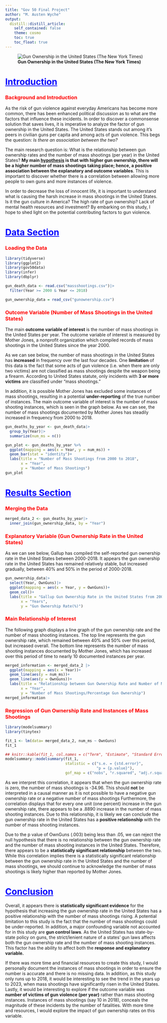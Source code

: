 ```yaml
---
title: "Gov 50 Final Project"
author: "M. Austen Wyche"
output: 
  distill::distill_article: 
    self_contained: false 
    theme: cosmo
    toc: true
    toc_float: true
---
```


![**Gun Ownership in the United States (The New York Times)**](images/gunowner.jpeg)

# [Introduction]{.underline} {style="color: blue"}

### Background and Introduction {style="color: red"}

As the risk of gun violence against everyday Americans has become more common, there has been enhanced political discussion as to what are the factors that influence these incidents. In order to discover a commonsense solution that saves lives, it is imperative to analyze the factor of gun ownership in the United States. The United States stands out among it's peers in civilian guns per capita and among acts of gun violence. This begs the question: *Is there an association between the two?*

The main research question is: What is the relationship between gun ownership rates and the number of mass shootings (per year) in the United States? **My main [hypothesis]{.underline} is that with higher gun ownership, there will be a higher number of mass shootings taking place; hence, a positive association between the explanatory and outcome variables**. This is important to discover whether there is a correlation between allowing more people to own guns and more instances of violence.

In order to decrease the loss of innocent life, it is important to understand what is causing the harsh increase in mass shootings in the United States. Is it the gun culture in America? The high rate of gun ownership? Lack of mental health resources and investment? By embarking on this study, I hope to shed light on the potential contributing factors to gun violence.

# [Data Section]{.underline} {style="color: blue"}

### Loading the Data {style="color: red"}

```r
library(tidyverse)
library(ggplot2)
library(gov50data)
library(infer)
library(dbplyr)

gun_death_data <- read.csv("massshootings.csv")|>
  filter(Year >= 2000 & Year <= 2018)

gun_ownership_data = read_csv("gunownership.csv")
```

### Outcome Variable (Number of Mass Shootings in the United States) {style="color: red"}

The main **outcome variable of interest** is the number of mass shootings in the United States per year. The outcome variable of interest is measured by Mother Jones, a nonprofit organization which compiled records of mass shootings in the United States since the year 2000.

As we can see below, the number of mass shootings in the United States has **increased** in frequency over the last four decades. One **limitation** of this data is the fact that some acts of gun violence (i.e. when there are only two victims) are not classified as mass shootings despite the weapon being a firearm. According to United States statute, only incidents with **3 or more victims** are classified under "mass shootings."

In addition, it is possible Mother Jones has excluded some instances of mass shootings, resulting in a potential **under-reporting** of the true number of instances. The main outcome variable of interest is the number of mass shooting instances, which is seen in the graph below. As we can see, the number of mass shootings documented by Mother Jones has steadily increased in frequency from 2000 to 2018.

```r
gun_deaths_by_year <- gun_death_data|>
  group_by(Year)|>
  summarize(num_ms = n())
```

```r
gun_plot <- gun_deaths_by_year %>%
  ggplot(mapping = aes(x = Year, y = num_ms)) +
  geom_bar(stat = "identity")+
  labs(title = "Number of Mass Shootings from 2000 to 2018",
       x = "Year",
       y = "Number of Mass Shootings")
gun_plot
```

# [Results Section]{.underline} {style="color: blue"}

### Merging the Data {style="color: red"}

```r
merged_data_2 <- gun_deaths_by_year|>
  inner_join(gun_ownership_data, by = "Year")
```

### Explanatory Variable (Gun Ownership Rate in the United States) {style="color: red"}

As we can see below, Gallup has compiled the self-reported gun ownership rate in the United States between 2000-2018. It appears the gun ownership rate in the United States has remained relatively stable, but increased gradually, between 40% and 50% in the period of 2000-2018.

```r
gun_ownership_data|>
  select(Year, OwnGuns)|>
  ggplot(mapping = aes(x = Year, y = OwnGuns))+
  geom_col()+
  labs(title = "Gallup Gun Ownership Rate in the United States from 2000-2018", 
       x = "Years", 
       y = "Gun Ownership Rate(%)")
```

### Main Relationship of Interest {style="color: red"}

The following graph displays a line graph of the gun ownership rate and the number of mass shooting instances. The top line represents the gun ownership rate, which remained between 40% and 50% over this period, but increased overall. The bottom line represents the number of mass shooting instances documented by Mother Jones, which has increased over this period of time to nearly 10 documented instances per year.

```r
merged_information <- merged_data_2 |>
  ggplot(mapping = aes(x = Year))+
  geom_line(aes(y = num_ms))+
  geom_line(aes(y = OwnGuns))+
  labs(title = "Relationship between Gun Ownership Rate and Number of Mass Shootings", 
       x = "Year", 
       y = "Number of Mass Shootings/Percentage Gun Ownership")
merged_information
```

### Regression of Gun Ownership Rate and Instances of Mass Shootings {style="color: red"}

```r
library(modelsummary)
library(tinytex)
```

```r
fit_1 <- lm(data= merged_data_2, num_ms ~ OwnGuns)
fit_1

## knitr::kable(fit_1, col.names = c("Term", "Estimate", "Standard Error", "P-Value"))
modelsummary::modelsummary(fit_1,
                           statistic = c("s.e. = {std.error}",
                                         "p = {p.value}"),
                           gof_map = c("nobs", "r.squared", "adj.r.squared"))
```

As we interpret this correlation, it appears that when the gun ownership rate is zero, the number of mass shootings is -34.96. This should **not** be interpreted in a causal manner as it is not possible to have a negative gun ownership rate or a negative number of mass shootings Furthermore, the correlation displays that for every one unit (one percent) increase in the gun ownership rate, there appears to be a .8890 increase in the number of mass shooting instances. Due to this relationship, it is likely we can conclude the gun ownership rate in the United States has a **positive relationship** with the number of mass shooting instances.

Due to the p value of OwnGuns (.003) being less than .05, we can reject the null hypothesis that there is no relationship between the gun ownership rate and the number of mass shooting instances in the United States. Therefore, there appears to be a **statistically significant relationship** between the two. While this correlation implies there is a statistically significant relationship between the gun ownership rate in the United States and the number of mass shootings, we should continue to acknowledge the number of mass shootings is likely higher than reported by Mother Jones.

# [Conclusion]{.underline} {style="color: blue"}

Overall, it appears there is **statistically significant evidence** for the hypothesis that increasing the gun ownership rate in the United States has a positive relationship with the number of mass shootings rising. A potential limitation to this study is the fact that the number of mass shootings could be under-reported. In addition, a major confounding variable not accounted for in this study are **gun control laws**. As the United States has state-by-state policy on guns, the strict/lenient nature of a states' gun laws affects both the gun ownership rate and the number of mass shooting instances. This factor has the ability to affect both the **response and explanatory variable.**

If there was more time and financial resources to create this study, I would personally document the instances of mass shootings in order to ensure the number is accurate and there is no missing data. In addition, as this study only runs up to 2018, it would be interesting to see the trend in the years up to 2023, when mass shootings have significantly risen in the United States. Lastly, it would be interesting to explore if the outcome variable was **number of victims of gun violence (per year)** rather than mass shooting instances. Instances of mass shootings (say 10 in 2018), conceals the magnitude of these incidents by the number of fatalities. With more time and resources, I would explore the impact of gun ownership rates on this variable.
